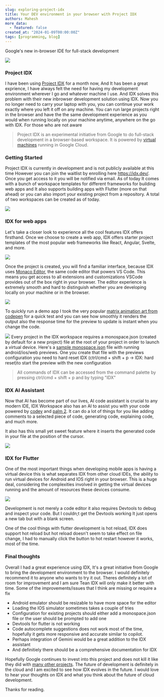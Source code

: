 ```yaml
---
slug: exploring-project-idx
title: Your DEV environment in your browser with Project IDX
authors: Mahesh
more_data:
  - featured: false
created_at: "2024-01-09T00:00:00Z"
tags: [programming, blog]
---
```


<!-- truncate -->


Google's new in-browser IDE for full-stack development

![](https://cdn-images-1.medium.com/max/1600/1*10AS2Fl-8PskB54IYW3wJw.png)

### Project IDX

I have been using [Project IDX](https://idx.dev) for a month now, And It has been a great exprience, I have always felt the need for having my development environment wherever I go and whatever machine I use. And IDX solves this problem with their new inbrowser development solution using IDX. Now you no longer need to carry your laptop with you, you can continue your work exactly where you left it off on any machine. You can run large projects right in the browser and have the the same development experience as you would when running locally on your machine anytime, anywhere on the go with IDX. For those who are not aware

> Project IDX is an experimental initiative from Google to do full-stack development in a browser-based workspace. It is powered by [virtual machines](https://cloud.google.com/workstations?hl=en) running in Google Cloud.

### Getting Started

Project IDX is currently in development and is not publicly available at this time However you can join the waitlist by enrolling here https://idx.dev/. Once you get access to it you will be notified via email. As of today It comes with a bunch of workspace templates for different frameworks for building web apps and It also supports building apps with Flutter (more on that ahead) or you can also import your existing project from a repository. A total of two workspaces can be created as of today.

![](https://cdn-images-1.medium.com/max/1600/1*386qFwQtOulTRkTACN4YCA.png)

### IDX for web apps

Let's take a closer look to experience all the cool features IDX offers firsthand. Once we choose to create a web app, IDX offers starter project templates of the most popular web frameworks like React, Angular, Svelte, and more.

![](https://cdn-images-1.medium.com/max/1600/1*zhFxyDLrZEV91fe2KOz_hw.png)

Once the project is created, you will find a familiar interface, because IDX uses [Monaco Editor](https://github.com/microsoft/monaco-editor), the same code editor that powers VS Code. This means you get access to all extensions and customizations VSCode provides out of the box right in your browser. The editor experience is extremely smooth and hard to distinguish whether you are developing locally on your machine or in the browser.

![](https://cdn-images-1.medium.com/max/1600/1*Qh78tLMBTzhQ2nbfVEwWCg.png)

To quickly run a demo app I took the very popular [matrix animation art from codepen](https://codepen.io/yuanchuan/pen/YoqWeR) for a quick test and you can see how smoothly it renders the output also the response time for the preview to update is instant when you change the code.

![](https://cdn-images-1.medium.com/max/1600/1*N_3TfqFRyjXbBrBXsC2nNA.gif)
Every project in the IDX workspace requires a monospace.json (created by default for a new project) file at the root of your project in order to launch a virtual device. Here's a [sample monospace.json](https://pastelog.netlify.app/logs/c18e0e60-aa42-11ee-bebc-4998c6ff0e28) file with running android/ios/web previews. One you create that file with the previews configuration you need to hard reset IDX (ctrl/cmd + shift + p -> IDX: hard reset)to start the preview with the new configuration

> All commands of IDX can be accessed from the command palette by pressing ctrl/cmd + shift + p
> and by typing "IDX"

### IDX AI Assistant

<ReactPlayer
  autoplay={false}
  playing
  controls={false}
  muted={false}
  loop={true}
  width="100%"
  height="100%"
  url="https://github.com/maheshj01/searchfield/assets/31410839/618faa37-0782-48be-ba62-a209873cd2be"
/>
Now that AI has become part of our lives, AI code assistant is crucial to any modern
IDE, IDX Workspace also has an AI to assist you with your code powered by [codey](https://cloud.google.com/vertex-ai/docs/generative-ai/code/code-models-overview)
and [palm 2](https://ai.google/discover/palm2/). It can do a lot of things for you
like adding comments to a selected piece of code, generating code, explaining code,
and much more.

It also has this small yet sweet feature where it inserts the generated code in your file at the position of the cursor.

![](https://cdn-images-1.medium.com/max/1600/1*_6ZRlUNmaN1PJfOC08h0vA.gif)

### IDX for Flutter

One of the most important things when developing mobile apps is having a virtual device this is what separates IDX from other cloud IDEs, the ability to run virtual devices for Android and IOS right in your browser. This is a huge deal, considering the complexities involved in getting the virtual devices running and the amount of resources these devices consume.

<img src="https://cdn-images-1.medium.com/max/1600/1*SHn154gaD-g5BomF3g3F0g.png" />

Development is not merely a code editor it also requires Devtools to debug and inspect your code. But I couldn;t get the Devtools working It just opens a new tab but with a blank screen.

One of the cool things with flutter development is hot reload, IDX does support hot reload but hot reload doesn't seem to take effect on file change, I had to manually click the button to hot restart however it works, most of the time.

### Final thoughts

Overall I had a great experience using IDX, It's a great initiative from Google to bring the development environment to the browser. I would definitely recommend it to anyone who wants to try it out. Theres definitely a lot of room for improvement and I am sure Tean IDX will only make it better with time. Some of the improvements/issues that I think are missing or require a fix

- Android emulator should be resizable to have more space for the editor
- Loading the IOS simulator sometimes takes a couple of tries
- Configuration for existing projects should either add a monospace.json file or the user should be prompted to add one
- Devtools for flutter is not working
- Code autocomplete suggestions does not work most of the time, hopefully it gets more responsive and accurate similar to copilot.
- Perhaps integration of Gemini would be a great addition to the IDX assistant
- And definitiely there should be a comprehensive documentation for IDX

Hopefully Google continues to invest into this project and does not kill it like they did with [many other projects](https://killedbygoogle.com/). The future of development is definitely in the cloud and I am excited to see how IDX evolves in the future. I would love to hear your thoughts on IDX and what you think about the future of cloud development.

Thanks for reading.
